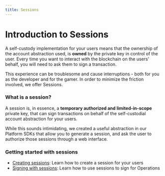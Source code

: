 ```yaml
---
title: Sessions
---
```


# Introduction to Sessions

A self-custody implementation for your users means that the ownership of the account abstraction used, is **owned** by the private key in control of the user. Every time you want to interact with the blockchain on the users' behalf, you will need to ask them to sign a transaction.

This experience can be troublesome and cause interruptions - both for you as the developer and for the gamer. In order to minimize the friction involved, we offer Sessions.


### What is a session?

A session is, in essence, a **temporary authorized and limited-in-scope** private key, that can sign transactions on behalf of the self-custodial account abstraction for your users.

While this sounds intimidating, we created a useful abstraction in our Platform SDKs that allow you to generate a session, and ask the user to authorize those sessions through a web interface.


### Getting started with sessions

- [Creating sessions](creating-sessions): Learn how to create a session for your users
- [Signing with sessions](signing-with-sessions): Learn how to use sessions to sign for Operations
